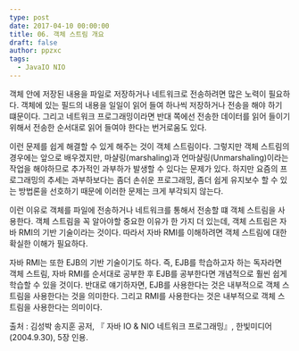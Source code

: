 ```yaml
---
type: post
date: 2017-04-10 00:00:00
title: 06. 객체 스트림 개요
draft: false
author: ppzxc
tags:
  - JavaIO NIO
---
```


객체 안에 저장된 내용을 파일로 저장하거나 네트워크로 전송하려면 많은 노력이 필요하다. 객체에 있는 필드의 내용을 일일이 읽어 들여 하나씩 저장하거나 전송을 해야 하기 떄문이다. 그리고 네트워크 프로그래밍이라면 반대 쪽에선 전송한 데이터를 읽어 들이기 위해서 전송한 순서대로 읽어 들여야 한다는 번거로움도 있다.

이런 문제를 쉽게 해결할 수 있게 해주는 것이 객체 스트림이다. 그렇지만 객체 스트림의 경우에는 앞으로 배우겠지만, 마샬링(marshaling)과 언마샬링(Unmarshaling)이라는 작업을 해야하므로 추가적인 과부하가 발생할 수 있다는 문제가 있다. 하지만 요즘의 프로그래밍의 추세는 과부하보다는 좀더 손쉬운 프로그래밍, 좀더 쉽게 유지보수 할 수 있는 방법론을 선호하기 때문에 이러한 문제는 크게 부각되지 않는다.

이런 이유로 객체를 파일에 전송하거나 네트워크를 통해서 전송할 떄 객체 스트림을 사용한다. 객체 스트림을 꼭 알아야할 중요한 이유가 한 가지 더 있는데, 객체 스트림은 자바 RMI의 기반 기술이라는 것이다. 따라서 자바 RMI를 이해하려면 객체 스트림에 대한 확실한 이해가 필요하다.

자바 RMI는 또한 EJB의 기반 기술이기도 하다. 즉, EJB를 학습하고자 하는 독자라면 객체 스트림, 자바 RMI를 순서대로 공부한 후 EJB를 공부한다면 개념적으로 훨씬 쉽게 학습할 수 있을 것이다. 반대로 얘기하자면, EJB를 사용한다는 것은 내부적으로 객체 스트림을 사용한다는 것을 의미한다. 그리고 RMI를 사용한다는 것은 내부적으로 객체 스트림을 사용한다는 의미이다.

출처 : 김성박 송지훈 공저, 『 자바 IO & NIO 네트워크 프로그래밍』, 한빛미디어(2004.9.30), 5장 인용.
